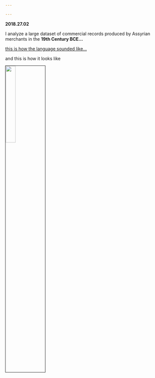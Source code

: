 ```yaml
---

---
```


<b>2018.27.02 </b>


I analyze a large dataset of commercial records produced by Assyrian merchants in the
<b>19th Century BCE...</b>



[this is how the language sounded like...](https://soundcloud.com/user444756202/the-epic-of-gilgames-standard-version-tablet-xi-lines-1-163-read-by-karl-hecker "from Gilgamesh")


and this is how it looks like

<img src="images/assyrian_sample.png" style="width:25%; border:1px solid; margin-right: 20px" align="left">


